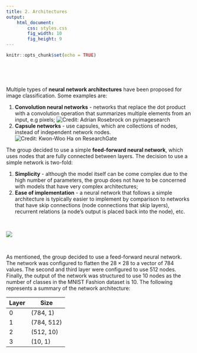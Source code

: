 ```yaml
---
title: 2. Architectures
output: 
    html_document:
        css: styles.css
        fig_width: 10
        fig_height: 9        
---
```


```r
knitr::opts_chunk$set(echo = TRUE)
```

<p>&nbsp;</p>
<p>&nbsp;</p>

Multiple types of **neural network architectures** have been proposed for 
image classification. Some examples are:

1. **Convolution neural networks** - networks that replace the dot product with a
convolution operation that summarizes multiple elements from an input, e.g
pixels;
![Credit: Adrian Rosebrock on pyimagesearch](./conv.gif)
1. **Capsule networks** - use capsules, which are collections of nodes, instead of
independent network nodes.
![Credit: Kwon-Woo Ha on ResearchGate](./capsule.png)

The group decided to use a simple **feed-forward neural network**, which uses nodes
that are fully connected between layers. The decision to use a simple network
is two-fold:

1. **Simplicity** - although the model itself can be come complex due to the high
number of parameters, the group does not have to be concerned with models that
have very complex architectures;
2. **Ease of implementation** - a neural network that follows a simple architecture
is typically easier to implement by comparison to networks that have skip
connections (node connections that skip layers), recurrent relations (a node's
output is placed back into the node), etc.

<p>&nbsp;</p>
![](./ANN_512.jpg)
<p>&nbsp;</p>

As mentioned, the group decided to use a feed-forward neural network. The
network was configured to flatten the $28 \times 28$ to a vector of 784 values.
The second and third layer were configured to use 512 nodes. Finally, the output
of the network was structured to use 10 nodes as the number of classes in the
MNIST Fashion dataset is 10. The following represents a summary of the network
architecture:

| Layer | Size       |
|-------|------------|
| 0     | (784, 1)   |
| 1     | (784, 512) |
| 2     | (512, 10)  |
| 3     | (10, 1)    |
